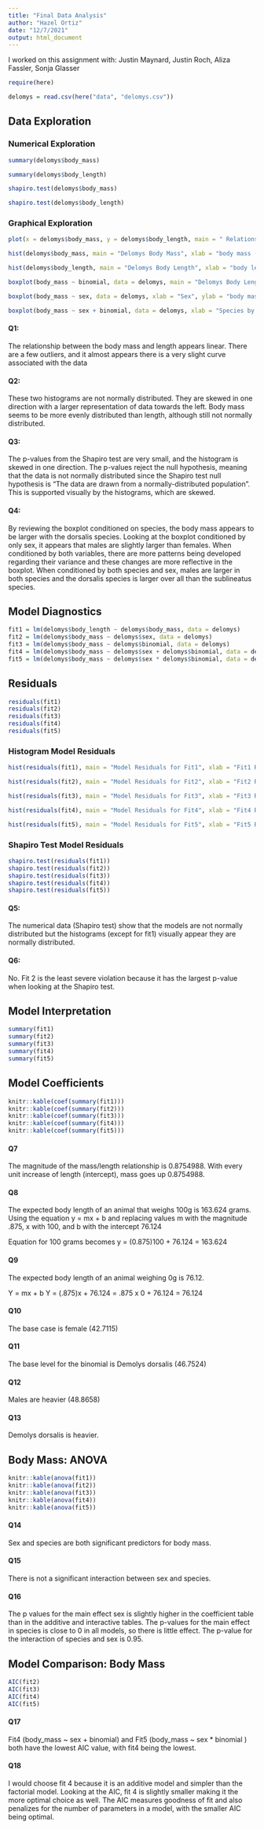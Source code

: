```yaml
---
title: "Final Data Analysis"
author: "Hazel Ortiz"
date: "12/7/2021"
output: html_document
---
```


I worked on this assignment with: Justin Maynard, Justin Roch, Aliza Fassler, Sonja Glasser

```r
require(here)

delomys = read.csv(here("data", "delomys.csv"))

```

## Data Exploration

### Numerical Exploration
```r
summary(delomys$body_mass)

summary(delomys$body_length)

```

```r
shapiro.test(delomys$body_mass)

shapiro.test(delomys$body_length)
```

### Graphical Exploration
```r
plot(x = delomys$body_mass, y = delomys$body_length, main = " Relationship of Delomys Body Length and Body Mass", xlab = "body length (?)", ylab = "body mass (g)")

```

```r
hist(delomys$body_mass, main = "Delomys Body Mass", xlab = "body mass (g)", breaks = 10)

```
```r
hist(delomys$body_length, main = "Delomys Body Length", xlab = "body length (?)")

```

```r
boxplot(body_mass ~ binomial, data = delomys, main = "Delomys Body Length for Species", xlab = "Species", ylab = "body mass (g)")
```

```r
boxplot(body_mass ~ sex, data = delomys, xlab = "Sex", ylab = "body mass (g)")
```

```r
boxplot(body_mass ~ sex + binomial, data = delomys, xlab = "Species by Sex", ylab = "body mass (g)")

```

#### Q1: 

The relationship between the body mass and length appears linear. There are a few outliers, and it almost appears there is a very slight curve associated with the data

#### Q2:

These two histograms are not normally distributed. They are skewed in one direction with a larger representation of data towards the left. Body mass seems to be more evenly distributed than length, although still not normally distributed.

#### Q3:

The p-values from the Shapiro test are very small, and the histogram is skewed in one direction. The p-values reject the null hypothesis, meaning that the data is not normally distributed since the Shapiro test null hypothesis is “The data are drawn from a normally-distributed population”. This is supported visually by the histograms, which are skewed.

#### Q4:

By reviewing the boxplot conditioned on species, the body mass appears to be larger with the dorsalis species. Looking at the boxplot conditioned by only sex, it appears that males are slightly larger than females. When conditioned by both variables, there are more patterns being developed regarding their variance and these changes are more reflective in the boxplot. When conditioned by both species and sex, males are larger in both species and the dorsalis species is larger over all than the sublineatus species.



## Model Diagnostics
```r

fit1 = lm(delomys$body_length ~ delomys$body_mass, data = delomys)
fit2 = lm(delomys$body_mass ~ delomys$sex, data = delomys)
fit3 = lm(delomys$body_mass ~ delomys$binomial, data = delomys)
fit4 = lm(delomys$body_mass ~ delomys$sex + delomys$binomial, data = delomys)
fit5 = lm(delomys$body_mass ~ delomys$sex * delomys$binomial, data = delomys)

```

## Residuals
```r

residuals(fit1)
residuals(fit2)
residuals(fit3)
residuals(fit4)
residuals(fit5)
```


### Histogram Model Residuals
```r
hist(residuals(fit1), main = "Model Residuals for Fit1", xlab = "Fit1 Residuals")

hist(residuals(fit2), main = "Model Residuals for Fit2", xlab = "Fit2 Residuals")

hist(residuals(fit3), main = "Model Residuals for Fit3", xlab = "Fit3 Residuals")

hist(residuals(fit4), main = "Model Residuals for Fit4", xlab = "Fit4 Residuals")

hist(residuals(fit5), main = "Model Residuals for Fit5", xlab = "Fit5 Residuals")
```


### Shapiro Test Model Residuals
```r
shapiro.test(residuals(fit1))
shapiro.test(residuals(fit2))
shapiro.test(residuals(fit3))
shapiro.test(residuals(fit4))
shapiro.test(residuals(fit5))
```

#### Q5:

The numerical data (Shapiro test) show that the models are not normally distributed but the histograms (except for fit1) visually appear they are normally distributed. 

#### Q6:

No. Fit 2 is the least severe violation because it has the largest p-value when looking at the Shapiro test.

## Model Interpretation
```r
summary(fit1)
summary(fit2)
summary(fit3)
summary(fit4)
summary(fit5)

```

## Model Coefficients 
```r
knitr::kable(coef(summary(fit1)))
knitr::kable(coef(summary(fit2)))
knitr::kable(coef(summary(fit3)))
knitr::kable(coef(summary(fit4)))
knitr::kable(coef(summary(fit5)))
```

#### Q7
The magnitude of the mass/length relationship is 0.8754988. With every unit increase of length (intercept), mass goes up 0.8754988.

#### Q8
The expected body length of an animal that weighs 100g is 163.624 grams. Using the equation y = mx + b and replacing values m with the magnitude .875, x with 100, and b with the intercept 76.124

Equation for 100 grams becomes y = (0.875)100 + 76.124 = 163.624

#### Q9
The expected body length of an animal weighing 0g is 76.12. 

Y = mx + b
Y = (.875)x + 76.124 = .875 x 0 + 76.124 = 76.124

#### Q10 
The base case is female (42.7115)

#### Q11
The base level for the binomial is Demolys dorsalis (46.7524)

#### Q12
Males are heavier (48.8658) 

#### Q13
Demolys dorsalis is heavier.

## Body Mass: ANOVA
```r
knitr::kable(anova(fit1))
knitr::kable(anova(fit2))
knitr::kable(anova(fit3))
knitr::kable(anova(fit4))
knitr::kable(anova(fit5))

```

#### Q14
Sex and species are both significant predictors for body mass.

#### Q15
There is not a significant interaction between sex and species.

#### Q16 
The p values for the main effect sex is slightly higher in the coefficient table than in the additive and interactive tables.  The p-values for the main effect in species is close to 0 in all models, so there is little effect. The p-value for the interaction of species and sex is 0.95. 

## Model Comparison: Body Mass 
```r
AIC(fit2)
AIC(fit3)
AIC(fit4)
AIC(fit5)
```

#### Q17 
Fit4 (body_mass ~ sex + binomial) and Fit5 (body_mass ~ sex * binomial ) both have the lowest AIC value, with fit4 being the lowest. 

#### Q18
I would choose fit 4 because it is an additive model and simpler than the factorial model. Looking at the AIC, fit 4 is slightly smaller making it the more optimal choice as well. The AIC measures goodness of fit and also penalizes for the number of parameters in a model, with the smaller AIC being optimal.
